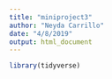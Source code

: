 ```yaml
---
title: "miniproject3"
author: "Neyda Carrillo"
date: "4/8/2019"
output: html_document
---
```


```r
library(tidyverse)
```

